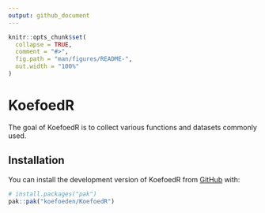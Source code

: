```yaml
---
output: github_document
---
```


<!-- README.md is generated from README.Rmd. Please edit that file -->

```r
knitr::opts_chunk$set(
  collapse = TRUE,
  comment = "#>",
  fig.path = "man/figures/README-",
  out.width = "100%"
)
```

# KoefoedR

<!-- badges: start -->
<!-- badges: end -->

The goal of KoefoedR is to collect various functions and datasets commonly used.

## Installation

You can install the development version of KoefoedR from [GitHub](https://github.com/) with:

``` r
# install.packages("pak")
pak::pak("koefoeden/KoefoedR")
```